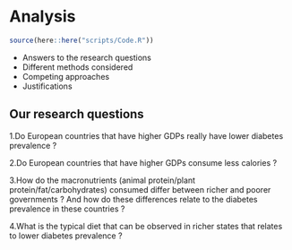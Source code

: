 # Analysis

```r
source(here::here("scripts/Code.R"))
```

* Answers to the research questions
* Different methods considered
* Competing approaches
* Justifications

## Our research questions

1.Do European countries that have higher GDPs really have lower diabetes prevalence ?


2.Do European countries that have higher GDPs consume less calories ?


3.How do the macronutrients (animal protein/plant protein/fat/carbohydrates) consumed differ between richer and poorer governments ? And how do these differences relate to the diabetes prevalence in these countries ?


4.What is the typical diet that can be observed in richer states that relates to lower diabetes prevalence ?

